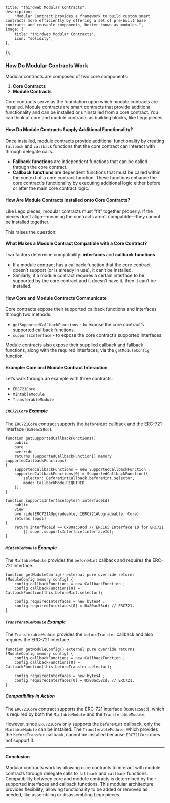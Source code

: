 
	title: "thirdweb Modular Contracts",
	description:
		"Modular Contract provides a framework to build custom smart contracts more efficiently by offering a set of pre-built base contracts and reusable components, better known as modules.",
	image: {
		title: "thirdweb Modular Contracts",
		icon: "solidity",
	},
});

### How Do Modular Contracts Work

Modular contracts are composed of two core components:

1. **Core Contracts**
2. **Module Contracts**

Core contracts serve as the foundation upon which module contracts are installed. Module contracts are smart contracts that provide additional functionality and can be installed or uninstalled from a core contract. You can think of core and module contracts as building blocks, like Lego pieces.

#### How Do Module Contracts Supply Additional Functionality?

Once installed, module contracts provide additional functionality by creating `fallback` and `callback` functions that the core contract can interact with through delegate calls.

- **Fallback functions** are independent functions that can be called through the core contract.
- **Callback functions** are dependent functions that must be called within the context of a core contract function. These functions enhance the core contract's functionality by executing additional logic either before or after the main core contract logic.

#### How Are Module Contracts Installed onto Core Contracts?

Like Lego pieces, modular contracts must "fit" together properly. If the pieces don't align—meaning the contracts aren't compatible—they cannot be installed together.

This raises the question:

#### What Makes a Module Contract Compatible with a Core Contract?

Two factors determine compatibility: **interfaces** and **callback functions**.

- If a module contract has a callback function that the core contract doesn’t support (or is already in use), it can’t be installed.
- Similarly, if a module contract requires a certain interface to be supported by the core contract and it doesn’t have it, then it can’t be installed.

#### How Core and Module Contracts Communicate

Core contracts expose their supported callback functions and interfaces through two methods:

- `getSupportedCallbackFunctions` - to expose the core contract’s supported callback functions.
- `supportsInterface` - to expose the core contract’s supported interfaces.

Module contracts also expose their supplied callback and fallback functions, along with the required interfaces, via the `getModuleConfig` function.

#### Example: Core and Module Contract Interaction

Let’s walk through an example with three contracts:
- `ERC721Core`
- `MintableModule`
- `TransferableModule`

##### `ERC721Core` Example

The `ERC721Core` contract supports the `beforeMint` callback and the ERC-721 interface (`0x80ac58cd`).

```solidity
function getSupportedCallbackFunctions()
	public
	pure
	override
	returns (SupportedCallbackFunction[] memory supportedCallbackFunctions)
{
	supportedCallbackFunctions = new SupportedCallbackFunction ;
	supportedCallbackFunctions[0] = SupportedCallbackFunction({
		selector: BeforeMintCallback.beforeMint.selector,
		mode: CallbackMode.REQUIRED
	});
}

function supportsInterface(bytes4 interfaceId)
	public
	view
	override(ERC721AUpgradeable, IERC721AUpgradeable, Core)
	returns (bool)
{
	return interfaceId == 0x80ac58cd // ERC165 Interface ID for ERC721 
		|| super.supportsInterface(interfaceId);
}
```

##### `MintableModule` Example

The `MintableModule` provides the `beforeMint` callback and requires the ERC-721 interface.

```solidity
function getModuleConfig() external pure override returns (ModuleConfig memory config) {
	config.callbackFunctions = new CallbackFunction ;
	config.callbackFunctions[0] = CallbackFunction(this.beforeMint.selector);
	
	config.requiredInterfaces = new bytes4 ;
	config.requiredInterfaces[0] = 0x80ac58cd; // ERC721.
}
```

##### `TransferableModule` Example

The `TransferableModule` provides the `beforeTransfer` callback and also requires the ERC-721 interface.

```solidity
function getModuleConfig() external pure override returns (ModuleConfig memory config) {
	config.callbackFunctions = new CallbackFunction ;
	config.callbackFunctions[0] = CallbackFunction(this.beforeTransfer.selector);
	
	config.requiredInterfaces = new bytes4 ;
	config.requiredInterfaces[0] = 0x80ac58cd; // ERC721.
}
```

##### Compatibility in Action

The `ERC721Core` contract supports the ERC-721 interface (`0x80ac58cd`), which is required by both the `MintableModule` and the `TransferableModule`.

However, since `ERC721Core` only supports the `beforeMint` callback, only the `MintableModule` can be installed. The `TransferableModule`, which provides the `beforeTransfer` callback, cannot be installed because `ERC721Core` does not support it.

---

#### Conclusion

Modular contracts work by allowing core contracts to interact with module contracts through delegate calls to `fallback` and `callback` functions. Compatibility between core and module contracts is determined by their supported interfaces and callback functions. This modular architecture provides flexibility, allowing functionality to be added or removed as needed, like assembling or disassembling Lego pieces.
